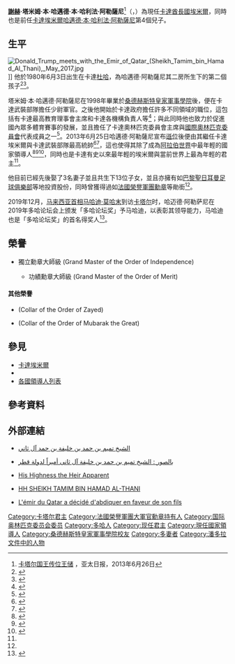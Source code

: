 {{noteTA
|G1=地名
}}
{{Infobox royalty
| type =
| consort = 
| name = 塔米姆·本·哈邁德·阿勒薩尼
| birth_name = الشيخ تميم بن حمد آل ثاني
| title = {{QAT}}[[卡塔爾埃米爾|埃米爾]]<br />''HH'' Emir of the State of Qatar
| titletext = 
| more = 
| image       = تميم بن حمد بن خليفة آل ثاني (49759678641) (cropped).jpg
| image_size = 250px
| alt = 
| caption = 
| succession = {{QAT}}[[卡塔尔埃米尔|埃米爾]]
| moretext = 
| reign = 2013年6月25日-（{{age in years and days|2013|6|25|age=no}}）
| coronation=2013年6月25日
| predecessor = [[哈邁德·本·哈利法·阿勒薩尼|哈邁德·本·哈利法·阿勒薩尼]]
| regent = [[阿卜杜拉·本·纳赛尔·本·哈利法·阿勒萨尼|阿卜杜拉·本·纳赛尔·本·哈利法·阿勒萨尼]]
| reg-type = [[卡塔尔首相|首相]]
| successor = 
| suc-type = 
| issue = 7子5女
| issue-link = 
| issue-pipe = 
| full name = 
| era name = 
| era dates = 
| posthumous name = 
| temple name =
| house-type = 
| spouse = {{plainlist|
* {{marriage|Sheikha Jawahir bint Hamad Al Thani|2005}}
* {{marriage|Sheikha Al-Anoud bint Mana Al Hajri|2009}}
* {{marriage|Sheikha Noora bint Hathal Aldosari|2014}}
}}
| father = [[哈邁德·本·哈利法·阿勒薩尼|哈邁德·本·哈利法·阿勒薩尼]]
| mother = [[穆扎·賓特·納賽爾|穆扎·賓特·納賽爾]]
| birth_date = {{Birth date and age|1980|6|3|df = y}}
| birth_place  = {{QAT}}[[杜哈|杜哈]]
| date of death = 
| place of death = 
| date of burial = 
| place of burial = 
| occupation = 
| signature = 
| religion = [[伊斯蘭教|伊斯蘭教]][[遜尼派|遜尼派]]
}}
'''[[謝赫_(稱號)|謝赫]]·塔米姆·本·哈邁德·本·哈利法·阿勒薩尼'''<ref>[http://www.apdnews.com/news/29083.html 卡塔尔国王传位王储] {{webarchive|url=https://web.archive.org/web/20160304211920/http://www.apdnews.com/news/29083.html |date=2016-03-04 }}，亚太日报，2013年6月26日</ref>（{{lang-ar|الشيخ تميم بن حمد آل ثاني}}，{{bd|1980年|6月3日|||catIdx=T}}）為現任[[卡達|卡達]][[酋長國|酋長國]][[埃米爾|埃米爾]]，同時也是前任[[卡塔尔埃米尔|卡達埃米爾]][[哈邁德·本·哈利法·阿勒薩尼|哈邁德·本·哈利法·阿勒薩尼]]第4個兒子。

== 生平 ==
[[File:Donald_Trump_meets_with_the_Emir_of_Qatar_(Sheikh_Tamim_bin_Hamad_Al_Thani),_May_2017.jpg|thumb]]]]
他於1980年6月3日出生在卡達[[杜哈|杜哈]]，為哈邁德·阿勒薩尼其二房{{Link-en|穆扎·賓特·納賽爾·米斯奈德|Mozah bint Nasser Al Missned}}所生下的第二個孩子<ref name="卡達政府">{{Cite web |url= http://www.qatarembassy.net/apparent.asp |title= His Highness Sheikh Tamim Bin Hamad Al-Thani. |author=  |date=  |publisher= {{Link-en|卡達政治|Politics of Qatar|卡達政府}} |language= en |accessdate= 2013年6月26日 |quote=  |deadurl= yes |archiveurl= https://web.archive.org/web/20100612090507/http://qatarembassy.net/apparent.asp |archivedate= 2010年6月12日 }}</ref><ref>{{Cite web |url= http://www.lemonde.fr/proche-orient/article/2013/06/25/le-prince-tamim-un-emir-jeune-et-prudent-a-la-tete-du-qatar_3436042_3218.html |title= Le prince Tamim, un émir jeune et prudent à la tête du Qatar |author= {{Link-fr|班傑明·巴托洛繆|Benjamin Barthe}} |date= 2013年6月25日 |publisher= 《[[世界報_(法國)|世界報]]》 |language=  |accessdate= 2013年6月26日 |quote=  |archive-date= 2020年7月3日 |archive-url= https://web.archive.org/web/20200703020816/https://www.lemonde.fr/proche-orient/article/2013/06/25/le-prince-tamim-un-emir-jeune-et-prudent-a-la-tete-du-qatar_3436042_3218.html |dead-url= no }}{{fr}}</ref>。

塔米姆·本·哈邁德·阿勒薩尼在1998年畢業於[[桑德赫斯特皇家軍事學院|桑德赫斯特皇家軍事學院]]後，便在卡達武裝部隊擔任少尉軍官。之後他開始於卡達政府擔任許多不同領域的職位，這包括有卡達最高教育理事會主席和卡達各機構負責人等<ref name="卡達通訊社">{{Cite web|url=http://www.qnaol.net/QNAEn/Qatar/Heir_Apparent/Pages/default.aspx |title=His Highness the Heir Apparent |author= |date= |publisher={{Link-en|卡達通訊社|Qatar News Agency}} |language=en |accessdate=2013年6月26日 |quote= |deadurl=yes |archiveurl=https://web.archive.org/web/20130509112526/http://www.qnaol.net/QNAEn/Qatar/Heir_Apparent/Pages/default.aspx |archivedate=2013年5月9日 }}</ref>；與此同時他也致力於促進國內眾多體育賽事的發展，並且擔任了卡達奧林匹克委員會主席與[[國際奧林匹克委員會|國際奧林匹克委員會]]代表成員之一<ref>{{Cite web |url= http://portal.www.gov.qa/wps/portal/about-qatar/therulingfamily/!ut/p/c5/rZC5mpswAISfJQ9gS0ICpBJzWQ43GAMNH15f3N7Y4Xr6eJMi3xbb7Uw5xT8zIAMvd8VQXotn2XdFAxKQSTk3VdUMicRhpKiQ_0SxZoWuAE0ZHEACSR5W850v9RJUS-BGWmA9In-0NR0-tY1l183Oric70jiOIJxtncCn7I_IZig2fF3ZPt7Kq_0D7EBWHtv1-Nau4ZpIRBQECYmYMoxl6UXKPrpIkAmKTck-sDb01WUrio4pYEjIvxx-IQWCFGTy_y2u4BuQq4LiqWSP6SuPvnHLXxZzqYoohaYpGxjyULI2RhBjFeFvZX36DTMGKSOIyZQiJoKDly6W-uCjrmzyLBnSAl883PfXpBMU1AzhrSrSTPdOtXccDD8exnG02Sny3rt2WxnTr-NRcORQCc4pvA2ZtvDSmwsn6psbnrnenPbdnabxQeJTbu3nQPqt1dYK5Xm4ityw0cnFJxZ9P2jSarkmfOfp02Qz09DulYKW4FmshDMHzrZvz-DeDnV9cT5M_gAX7w44/dl3/d3/L2dBISEvZ0FBIS9nQSEh/ |title= The Ruling Family |author= |date= |publisher= {{Link-en|卡達政治|Politics of Qatar|卡達政府}} |language= en |accessdate= 2013年6月26日 |quote= }}</ref>。2013年6月25日哈邁德·阿勒薩尼宣布[[遜位|遜位]]後便由其繼任卡達埃米爾與卡達武裝部隊最高統帥<ref>{{Cite web |url= http://www.aljazeera.net/news/pages/ca216440-2e12-47c9-8f4b-39082fa34ad2 |title= أمير قطر يسلم الحكم لولي عهده |author=  |date=  |publisher= [[半島電視台|半島電視台]] |language=  |accessdate= 2013年6月26日 |quote=  |archive-date= 2014年1月9日 |archive-url= https://web.archive.org/web/20140109014353/http://www.aljazeera.net/news/pages/ca216440-2e12-47c9-8f4b-39082fa34ad2 |dead-url= no }}{{ar}}</ref><ref>{{Cite web |url= http://hilalpost.com/fr/2013/06/25/officiel-emir-du-qatar-quitte-le-pouvoir-au-profit-de-son-fils/ |title= Officiel: L'emir du Qatar quitte le pouvoir au profit de son fils ! |author=  |date= 2013年6月25日 |publisher= The Hilal Post |language=  |accessdate= 2013年6月26日 |quote=  |archive-date= 2020年8月21日 |archive-url= https://web.archive.org/web/20200821015803/http://www.hilalpost.com/fr/2013/06/25/officiel-emir-du-qatar-quitte-le-pouvoir-au-profit-de-son-fils/ |dead-url= no }}{{fr}}</ref>，這也使得其除了成為[[阿拉伯世界|阿拉伯世界]]中最年輕的國家領導人<ref>{{Cite web |url= http://www.spiegel.de/politik/ausland/tamim-bin-hamad-ist-der-neue-emir-von-katar-als-nachfolger-von-hamad-a-907764.html |title= Machtwechsel in Katar: Gernegroß II. |author= Christoph Sydow |date= 2013年6月25日 |publisher= 《[[明鏡|明鏡]]》 |language=  |accessdate= 2013年6月26日 |quote=  |archive-date= 2020年2月9日 |archive-url= https://web.archive.org/web/20200209212917/https://www.spiegel.de/politik/ausland/tamim-bin-hamad-ist-der-neue-emir-von-katar-als-nachfolger-von-hamad-a-907764.html |dead-url= no }}{{de}}</ref><ref>{{Cite web |url= http://www.elmundo.es/elmundo/2013/06/24/internacional/1372067871.html |title= El emir de Qatar abdica en su hijo, el príncipe Sheikh Tamim |author=  |date= 2013年6月24日 |publisher= 《[[世界报_(西班牙)|世界報]]》 |language=  |accessdate= 2013年6月26日 |quote=  |archive-date= 2020年10月29日 |archive-url= https://web.archive.org/web/20201029210418/https://www.elmundo.es/elmundo/2013/06/24/internacional/1372067871.html |dead-url= no }}{{es}}</ref><ref>{{Cite web |url= http://www.skai.gr/news/world/article/235798/katar-o-emiris-paradidei-tin-exousia-ston-gio-tou-seihi-tamim-/ |title= Κατάρ: Ο εμίρης παραδίδει την εξουσία στον γιό του σεΐχη Ταμίμ |author=  |date= 2013年6月25日 |publisher= {{Link-en|Skai TV|Skai TV}} |language=  |accessdate= 2013年6月26日 |quote=  |archive-date= 2019年8月10日 |archive-url= https://web.archive.org/web/20190810230008/http://www.skai.gr/news/world/article/235798/katar-o-emiris-paradidei-tin-exousia-ston-gio-tou-seihi-tamim-/ |dead-url= yes }}{{el}}</ref>，同時也是卡達有史以來最年輕的埃米爾與當前世界上最為年輕的君主<ref name = "卡達通訊社"/>。

他目前已經先後娶了3名妻子並且共生下13位子女，並且亦擁有如[[巴黎聖日耳曼足球俱樂部|巴黎聖日耳曼足球俱樂部]]等地投資股份，同時曾獲得過如[[法國|法國]][[法國榮譽軍團勳章|榮譽軍團勳章]]等勛銜<ref name = "卡達政府"/>。

2019年12月，[[马来西亚首相|马来西亚首相]][[马哈迪·莫哈末|马哈迪·莫哈末]]到访[[卡塔尔|卡塔尔]]时，哈迈德·阿勒萨尼在2019年多哈论坛会上颁发「多哈论坛奖」予马哈迪，以表彰其领导能力，马哈迪也是「多哈论坛奖」的首名得奖人<ref>{{Cite web|title=敦马抵达卡塔尔 展开4天官访|url=https://www.orientaldaily.com.my/news/nation/2019/12/12/318529|accessdate=|date=2019-12-12|work=東方網 馬來西亞東方日報|language=zh-Hans|archive-url=https://web.archive.org/web/20210108201947/https://www.orientaldaily.com.my/news/nation/2019/12/12/318529|archive-date=2021-01-08|dead-url=no}}</ref>。

== 榮譽 ==
*{{flag|Qatar}} 獨立勳章大師級 (Grand Master of the Order of Independence)
** 功績勳章大師級 (Grand Master of the Order of Merit)

==== 其他榮譽 ====
*{{flag|UAE}} {{link-en|扎耶德勳章|Order of Zayed}} (Collar of the Order of Zayed)
*{{flag|Kuwait}} {{link-en|穆巴拉克大帝勳章|Order of Mubarak the Great}} (Collar of the Order of Mubarak the Great)

== 參見 ==
* [[卡塔尔埃米尔|卡達埃米爾]]
* {{Link-en|文明聯盟|Alliance of Civilizations}}
* [[各國領導人列表|各國領導人列表]]

== 參考資料 ==
{{Reflist}}

== 外部連結 ==
{{Commonscat|Sheikh Tamim bin Hamad Al Thani}}
* {{ar}} [http://www.althanitree.com/pageTemplate.aspx?show=g&id=860&action=0 الشيخ تميم بن حمد بن خليفة بن حمد آل ثاني] {{Wayback|url=http://www.althanitree.com/pageTemplate.aspx?show=g&id=860&action=0 |date=20200811150652 }}
* {{ar}} [http://www.arabuem.net/?p=10868 بالصور : الشيخ تميم بن حمد بن خليفة آل ثانى أميراً لدولة قطر] {{Wayback|url=http://www.arabuem.net/?p=10868 |date=20130628234638 }}
* {{en}} [https://web.archive.org/web/20130509112526/http://www.qnaol.net/QNAEn/Qatar/Heir_Apparent/Pages/default.aspx His Highness the Heir Apparent]
* {{en}} [http://www.olympic.org/hh-sheikh-tamim-bin-hamad-al-thani HH SHEIKH TAMIM BIN HAMAD AL-THANI] {{Wayback|url=http://www.olympic.org/hh-sheikh-tamim-bin-hamad-al-thani |date=20151208110628 }}
* {{fr}} [http://tempsreel.nouvelobs.com/monde/20130624.REU6935/l-emir-du-qatar-a-decide-d-abdiquer-en-faveur-de-son-fils.html L'émir du Qatar a décidé d'abdiquer en faveur de son fils] {{Wayback|url=http://tempsreel.nouvelobs.com/monde/20130624.REU6935/l-emir-du-qatar-a-decide-d-abdiquer-en-faveur-de-son-fils.html |date=20131005003109 }}

{{s-start}}
{{s-hou|{{Link-en|薩尼家族|House of Thani}}|1980年|6月3日}}
{{s-reg}}
{{s-bef| before = {{Link-en|賈辛·本·哈邁德·本·哈利法·阿勒薩尼|Jasim bin Hamad bin Khalifa Al Thani}} }}
{{s-ttl| title = [[卡達|卡達]]王儲 | years = 2003年8月5日—2013年6月25日 }}
{{s-aft| after = 無 }}
{{s-bef| before = [[哈邁德·本·哈利法·阿勒薩尼|哈邁德·本·哈利法·阿勒薩尼]] }}
{{s-ttl| title = [[卡塔尔埃米尔|卡達埃米爾]] | years = 2013年6月25日— }}
{{s-inc}}
{{s-end}}
{{卡達君主}}
{{Current sovereigns}}

{{DEFAULTSORT: Tamim, bin Hamad Al Thani}}
[[Category:卡塔尔君主|Category:卡塔尔君主]]
[[Category:法國榮譽軍團大軍官勳章持有人|Category:法國榮譽軍團大軍官勳章持有人]]
[[Category:国际奥林匹克委员会委员|Category:国际奥林匹克委员会委员]]
[[Category:多哈人|Category:多哈人]]
[[Category:现任君主|Category:现任君主]]
[[Category:現任國家領導人|Category:現任國家領導人]]
[[Category:桑德赫斯特皇家軍事學院校友|Category:桑德赫斯特皇家軍事學院校友]]
[[Category:多妻者|Category:多妻者]]
[[Category:潘多拉文件中的人物|Category:潘多拉文件中的人物]]